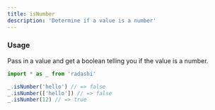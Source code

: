 ```yaml
---
title: isNumber
description: 'Determine if a value is a number'
---
```


### Usage

Pass in a value and get a boolean telling you if the value is a number.

```ts
import * as _ from 'radashi'

_.isNumber('hello') // => false
_.isNumber(['hello']) // => false
_.isNumber(12) // => true
```
